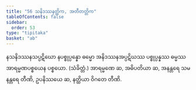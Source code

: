```yaml
---
title: "56 သနိဒဿနတ္တိက, အတီတတ္တိက"
tableOfContents: false
sidebar:
  order: 53
type: "tipitaka"
basket: "ab"
---
```



<DynamicBreadcrumb />

<Division number="65">

<Paragraph number="203">
နသနိဒဿနသပ္ပဋိဃော နပစ္စုပ္ပန္နော ဓမ္မော အနိဒဿနအပ္ပဋိဃဿ ပစ္စုပ္ပန္နဿ ဓမ္မဿ အာရမ္မဏပစ္စယေန ပစ္စယော. (သံခိတ္တံ.)
</Paragraph>

<Paragraph number="204">
အာရမ္မဏေ ဆ, အဓိပတိယာ ဆ, အနန္တရေ သမနန္တရေ တီဏိ, ဥပနိဿယေ ဆ, နတ္ထိယာ ဝိဂတေ တီဏိ.
</Paragraph>
</Division>